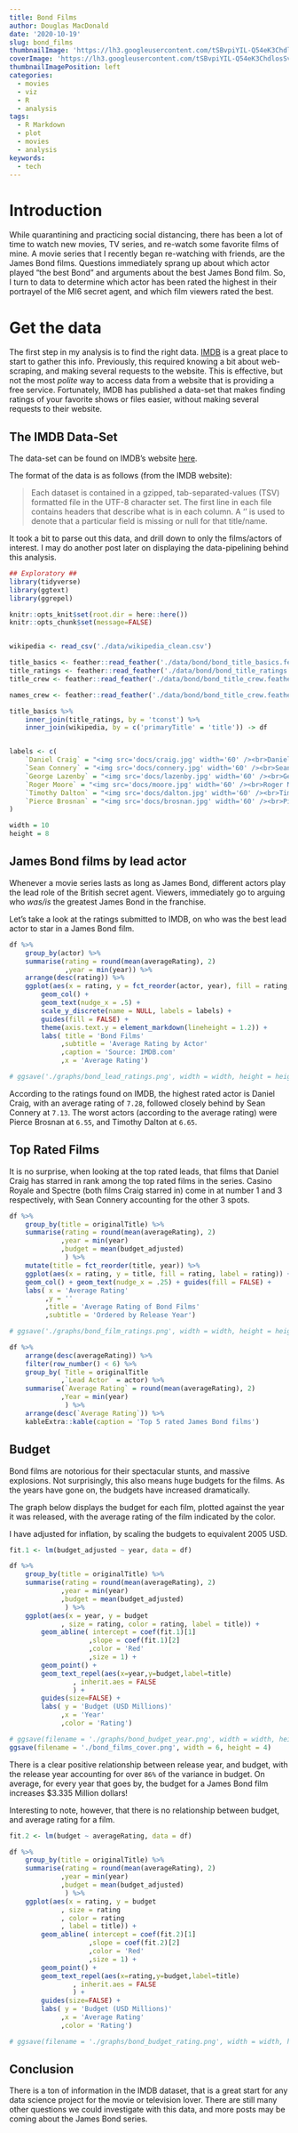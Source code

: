 ```yaml
---
title: Bond Films
author: Douglas MacDonald
date: '2020-10-19'
slug: bond_films
thumbnailImage: 'https://lh3.googleusercontent.com/tSBvpiYIL-Q54eK3ChdlosSvjXc2degG5xp19fzOfBTA7Y7JL9d1T7B10GQkh-aP8sYzrG2TTy6LXUurGUT26_jQbdr_gkOg2zkCGHbCySs47uXLQEhfDOerPX9IkeNt3C1TSYE'
coverImage: 'https://lh3.googleusercontent.com/tSBvpiYIL-Q54eK3ChdlosSvjXc2degG5xp19fzOfBTA7Y7JL9d1T7B10GQkh-aP8sYzrG2TTy6LXUurGUT26_jQbdr_gkOg2zkCGHbCySs47uXLQEhfDOerPX9IkeNt3C1TSYE'
thumbnailImagePosition: left
categories:
  - movies
  - viz
  - R
  - analysis
tags:
  - R Markdown
  - plot
  - movies
  - analysis
keywords:
  - tech
---
```


<!--more-->

# Introduction 

While quarantining and practicing social distancing, there has been a lot of time to watch new movies, TV series, and re-watch some favorite films of mine.
A movie series that I recently began re-watching with friends, are the James Bond films.
Questions immediately sprang up about which actor played "the best Bond" and arguments about the best James Bond film.
So, I turn to data to determine which actor has been rated the highest in their portrayel of the MI6 secret agent, and which film viewers rated the best.

# Get the data

The first step in my analysis is to find the right data.
[IMDB](https://www.imdb.com/) is a great place to start to gather this info.
Previously, this required knowing a bit about web-scraping, and making several requests to the website.
This is effective, but not the most _polite_ way to access data from a website that is providing a free service.
Fortunately, IMDB has published a data-set that makes finding ratings of your favorite shows or files easier, without making several requests to their website.

## The IMDB Data-Set

The data-set can be found on IMDB's website [here](https://www.imdb.com/interfaces/).

The format of the data is as follows (from the IMDB website):

> Each dataset is contained in a gzipped, tab-separated-values (TSV) formatted file in the UTF-8 character set.
> The first line in each file contains headers that describe what is in each column.
> A ‘\N’ is used to denote that a particular field is missing or null for that title/name.

It took a bit to parse out this data, and drill down to only the films/actors of interest.
I may do another post later on displaying the data-pipelining behind this analysis.

```r
## Exploratory ##
library(tidyverse)
library(ggtext)
library(ggrepel)

knitr::opts_knit$set(root.dir = here::here())
knitr::opts_chunk$set(message=FALSE)


wikipedia <- read_csv('./data/wikipedia_clean.csv')

title_basics <- feather::read_feather('./data/bond/bond_title_basics.feather')
title_ratings <- feather::read_feather('./data/bond/bond_title_ratings.feather')
title_crew <- feather::read_feather('./data/bond/bond_title_crew.feather')

names_crew <- feather::read_feather('./data/bond/bond_title_crew.feather')

title_basics %>% 
    inner_join(title_ratings, by = 'tconst') %>%
    inner_join(wikipedia, by = c('primaryTitle' = 'title')) -> df


labels <- c(
    `Daniel Craig` = "<img src='docs/craig.jpg' width='60' /><br>Daniel Craig",
    `Sean Connery` = "<img src='docs/connery.jpg' width='60' /><br>Sean Connery",
    `George Lazenby` = "<img src='docs/lazenby.jpg' width='60' /><br>Geroge Lazenby",
    `Roger Moore` = "<img src='docs/moore.jpg' width='60' /><br>Roger Moore",
    `Timothy Dalton` = "<img src='docs/dalton.jpg' width='60' /><br>Timothy Dalton",
    `Pierce Brosnan` = "<img src='docs/brosnan.jpg' width='60' /><br>Pierce Brosnan"
)

width = 10
height = 8
```

## James Bond films by lead actor

Whenever a movie series lasts as long as James Bond, different actors play the lead role of the British secret agent. Viewers, immediately go to arguing who *was/is* the greatest James Bond in the franchise.

Let's take a look at the ratings submitted to IMDB, on who was the best lead actor to star in a James Bond film.

```r
df %>% 
    group_by(actor) %>% 
    summarise(rating = round(mean(averageRating), 2)
              ,year = min(year)) %>% 
    arrange(desc(rating)) %>% 
    ggplot(aes(x = rating, y = fct_reorder(actor, year), fill = rating, label = round(rating,2))) +
        geom_col() +
        geom_text(nudge_x = .5) + 
        scale_y_discrete(name = NULL, labels = labels) +
        guides(fill = FALSE) + 
        theme(axis.text.y = element_markdown(lineheight = 1.2)) +
        labs( title = 'Bond Films'
             ,subtitle = 'Average Rating by Actor'
             ,caption = 'Source: IMDB.com'
             ,x = 'Average Rating')

```

```r
# ggsave('./graphs/bond_lead_ratings.png', width = width, height = height)
```

According to the ratings found on IMDB, the highest rated actor is Daniel Craig, with an average rating of `7.28`, followed closely behind by Sean Connery at `7.13`. The worst actors (according to the average rating) were Pierce Brosnan at `6.55`, and Timothy Dalton at `6.65`.

## Top Rated Films

It is no surprise, when looking at the top rated leads, that films that Daniel Craig has starred in rank among the top rated films in the series. Casino Royale and Spectre (both films Craig starred in) come in at number 1 and 3 respectively, with Sean Connery accounting for the other 3 spots.

```r
df %>% 
    group_by(title = originalTitle) %>% 
    summarise(rating = round(mean(averageRating), 2)
             ,year = min(year)
             ,budget = mean(budget_adjusted)
              ) %>%
    mutate(title = fct_reorder(title, year)) %>% 
    ggplot(aes(x = rating, y = title, fill = rating, label = rating)) + 
    geom_col() + geom_text(nudge_x = .25) + guides(fill = FALSE) +
    labs( x = 'Average Rating'
         ,y = ''
         ,title = 'Average Rating of Bond Films'
         ,subtitle = 'Ordered by Release Year')
```

```r
# ggsave('./graphs/bond_film_ratings.png', width = width, height = height)
```

```r

df %>% 
    arrange(desc(averageRating)) %>% 
    filter(row_number() < 6) %>% 
    group_by( Title = originalTitle
             ,`Lead Actor` = actor) %>% 
    summarise(`Average Rating` = round(mean(averageRating), 2)
             ,Year = min(year)
              ) %>%
    arrange(desc(`Average Rating`)) %>% 
    kableExtra::kable(caption = 'Top 5 rated James Bond films')
```

## Budget

Bond films are notorious for their spectacular stunts, and massive explosions. Not surprisingly, this also means huge budgets for the films. As the years have gone on, the budgets have increased dramatically.

The graph below displays the budget for each film, plotted against the year it was released, with the average rating of the film indicated by the color.

I have adjusted for inflation, by scaling the budgets to equivalent 2005 USD.


```r
fit.1 <- lm(budget_adjusted ~ year, data = df)

df %>% 
    group_by(title = originalTitle) %>% 
    summarise(rating = round(mean(averageRating), 2)
             ,year = min(year)
             ,budget = mean(budget_adjusted)
              ) %>% 
    ggplot(aes(x = year, y = budget
             , size = rating, color = rating, label = title)) +
        geom_abline( intercept = coef(fit.1)[1]
                    ,slope = coef(fit.1)[2]
                    ,color = 'Red'
                    ,size = 1) +
        geom_point() +
        geom_text_repel(aes(x=year,y=budget,label=title)
                , inherit.aes = FALSE
                ) +
        guides(size=FALSE) +
        labs( y = 'Budget (USD Millions)'
             ,x = 'Year'
             ,color = 'Rating')

```

```r
# ggsave(filename = './graphs/bond_budget_year.png', width = width, height = height)
ggsave(filename = './bond_films_cover.png', width = 6, height = 4)
```


There is a clear positive relationship between release year, and budget, with the release year accounting for over `86%` of the variance in budget. On average, for every year that goes by, the budget for a James Bond film increases $3.335 Million dollars!

Interesting to note, however, that there is no relationship between budget, and average rating for a film.

```r
fit.2 <- lm(budget ~ averageRating, data = df)

df %>% 
    group_by(title = originalTitle) %>% 
    summarise(rating = round(mean(averageRating), 2)
             ,year = min(year)
             ,budget = mean(budget_adjusted)
              ) %>% 
    ggplot(aes(x = rating, y = budget
             , size = rating
             , color = rating
             , label = title)) +
        geom_abline( intercept = coef(fit.2)[1]
                    ,slope = coef(fit.2)[2]
                    ,color = 'Red'
                    ,size = 1) +
        geom_point() +
        geom_text_repel(aes(x=rating,y=budget,label=title)
                , inherit.aes = FALSE
                ) +
        guides(size=FALSE) +
        labs( y = 'Budget (USD Millions)'
             ,x = 'Average Rating'
             ,color = 'Rating')

```

```r
# ggsave(filename = './graphs/bond_budget_rating.png', width = width, height = height)
```


## Conclusion

There is a ton of information in the IMDB dataset, that is a great start for any data science project for the movie or television lover. There are still many other questions we could investigate with this data, and more posts may be coming about the James Bond series.
